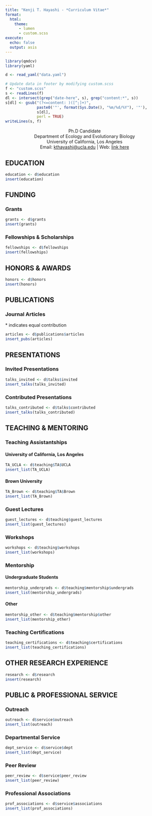 ```yaml
---
title: "Kenji T. Hayashi - *Curriculum Vitae*"
format: 
  html: 
    theme:
      - lumen
      - custom.scss
execute: 
  echo: false
  output: asis
---
```


```r
library(qmdcv)
library(yaml)

d <- read_yaml("data.yaml")
```

```r
# Update data in footer by modifying custom.scss
f <- "custom.scss"
s <- readLines(f)
dl <- intersect(grep("date-here", s), grep("content:*", s))
s[dl] <- gsub("(?<=content: )([^;]+)", 
              paste0('"', format(Sys.Date(), "%m/%d/%Y"), '"'), 
              s[dl], 
              perl = TRUE)
writeLines(s, f)
```

:::{style="text-align:center;"}
Ph.D Candidate    
Department of Ecology and Evolutionary Biology    
University of California, Los Angeles   
Email: [kthayashi@ucla.edu](mailto:kthayashi@ucla.edu) | Web: [link here]()
:::

## EDUCATION

```r
education <- d$education
insert(education)
```

## FUNDING

### Grants

```r
grants <- d$grants
insert(grants)
```

### Fellowships & Scholarships

```r
fellowships <- d$fellowships
insert(fellowships)
```

## HONORS & AWARDS

```r
honors <- d$honors
insert(honors)
```

::::::{.group}
## PUBLICATIONS

### Journal Articles

:::{.small}
\* indicates equal contribution
:::
::::::

```r
articles <- d$publications$articles
insert_pubs(articles)
```

:::{.group}
## PRESENTATIONS

### Invited Presentations
:::

```r
talks_invited <- d$talks$invited
insert_talks(talks_invited)
```

### Contributed Presentations

```r
talks_contributed <- d$talks$contributed
insert_talks(talks_contributed)
```

:::{.group}
## TEACHING & MENTORING

### Teaching Assistantships

#### University of California, Los Angeles
:::

```r
TA_UCLA <- d$teaching$TA$UCLA
insert_list(TA_UCLA)
```

#### Brown University

```r
TA_Brown <- d$teaching$TA$Brown
insert_list(TA_Brown)
```

### Guest Lectures

```r
guest_lectures <- d$teaching$guest_lectures
insert_list(guest_lectures)
```

### Workshops

```r
workshops <- d$teaching$workshops
insert_list(workshops)
```

:::{.group}
### Mentorship

#### Undergraduate Students

```r
mentorship_undergrads <- d$teaching$mentorship$undergrads
insert_list(mentorship_undergrads)
```
:::

#### Other

```r
mentorship_other <- d$teaching$mentorship$other
insert_list(mentorship_other)
```

### Teaching Certifications

```r
teaching_certifications <- d$teaching$certifications
insert_list(teaching_certifications)
```

## OTHER RESEARCH EXPERIENCE

```r
research <- d$research
insert(research)
```

:::{.group}
## PUBLIC & PROFESSIONAL SERVICE

### Outreach
:::

```r
outreach <- d$service$outreach
insert_list(outreach)
```

### Departmental Service

```r
dept_service <- d$service$dept
insert_list(dept_service)
```

### Peer Review

```r
peer_review <- d$service$peer_review
insert_list(peer_review)
```

### Professional Associations

```r
prof_associations <- d$service$associations
insert_list(prof_associations)
```
